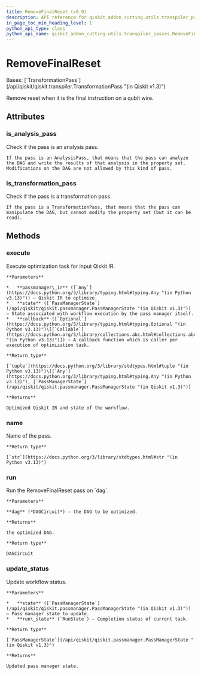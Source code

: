 ```yaml
---
title: RemoveFinalReset (v0.9)
description: API reference for qiskit_addon_cutting.utils.transpiler_passes.RemoveFinalReset in qiskit-addon-cutting v0.9
in_page_toc_min_heading_level: 1
python_api_type: class
python_api_name: qiskit_addon_cutting.utils.transpiler_passes.RemoveFinalReset
---
```


# RemoveFinalReset

<Class id="qiskit_addon_cutting.utils.transpiler_passes.RemoveFinalReset" isDedicatedPage={true} github="https://github.com/Qiskit/qiskit-addon-cutting/tree/stable/0.9/qiskit_addon_cutting/utils/transpiler_passes.py" signature="RemoveFinalReset(*args, **kwargs)" modifiers="class">
  Bases: [`TransformationPass`](/api/qiskit/qiskit.transpiler.TransformationPass "(in Qiskit v1.3)")

  Remove reset when it is the final instruction on a qubit wire.

  ## Attributes

  ### is\_analysis\_pass

  <Attribute id="qiskit_addon_cutting.utils.transpiler_passes.RemoveFinalReset.is_analysis_pass">
    Check if the pass is an analysis pass.

    If the pass is an AnalysisPass, that means that the pass can analyze the DAG and write the results of that analysis in the property set. Modifications on the DAG are not allowed by this kind of pass.
  </Attribute>

  ### is\_transformation\_pass

  <Attribute id="qiskit_addon_cutting.utils.transpiler_passes.RemoveFinalReset.is_transformation_pass">
    Check if the pass is a transformation pass.

    If the pass is a TransformationPass, that means that the pass can manipulate the DAG, but cannot modify the property set (but it can be read).
  </Attribute>

  ## Methods

  ### execute

  <Function id="qiskit_addon_cutting.utils.transpiler_passes.RemoveFinalReset.execute" signature="execute(passmanager_ir, state, callback=None)">
    Execute optimization task for input Qiskit IR.

    **Parameters**

    *   **passmanager\_ir** ([`Any`](https://docs.python.org/3/library/typing.html#typing.Any "(in Python v3.13)")) – Qiskit IR to optimize.
    *   **state** ([`PassManagerState`](/api/qiskit/qiskit.passmanager.PassManagerState "(in Qiskit v1.3)")) – State associated with workflow execution by the pass manager itself.
    *   **callback** ([`Optional`](https://docs.python.org/3/library/typing.html#typing.Optional "(in Python v3.13)")\[[`Callable`](https://docs.python.org/3/library/collections.abc.html#collections.abc.Callable "(in Python v3.13)")]) – A callback function which is caller per execution of optimization task.

    **Return type**

    [`tuple`](https://docs.python.org/3/library/stdtypes.html#tuple "(in Python v3.13)")\[[`Any`](https://docs.python.org/3/library/typing.html#typing.Any "(in Python v3.13)"), [`PassManagerState`](/api/qiskit/qiskit.passmanager.PassManagerState "(in Qiskit v1.3)")]

    **Returns**

    Optimized Qiskit IR and state of the workflow.
  </Function>

  ### name

  <Function id="qiskit_addon_cutting.utils.transpiler_passes.RemoveFinalReset.name" signature="name()">
    Name of the pass.

    **Return type**

    [`str`](https://docs.python.org/3/library/stdtypes.html#str "(in Python v3.13)")
  </Function>

  ### run

  <Function id="qiskit_addon_cutting.utils.transpiler_passes.RemoveFinalReset.run" signature="run(dag)">
    Run the RemoveFinalReset pass on `dag`.

    **Parameters**

    **dag** (*DAGCircuit*) – the DAG to be optimized.

    **Returns**

    the optimized DAG.

    **Return type**

    DAGCircuit
  </Function>

  ### update\_status

  <Function id="qiskit_addon_cutting.utils.transpiler_passes.RemoveFinalReset.update_status" signature="update_status(state, run_state)">
    Update workflow status.

    **Parameters**

    *   **state** ([`PassManagerState`](/api/qiskit/qiskit.passmanager.PassManagerState "(in Qiskit v1.3)")) – Pass manager state to update.
    *   **run\_state** (`RunState`) – Completion status of current task.

    **Return type**

    [`PassManagerState`](/api/qiskit/qiskit.passmanager.PassManagerState "(in Qiskit v1.3)")

    **Returns**

    Updated pass manager state.
  </Function>
</Class>

